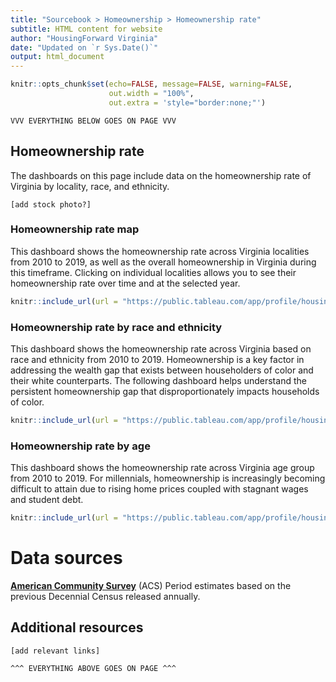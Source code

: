 ```yaml
---
title: "Sourcebook > Homeownership > Homeownership rate"
subtitle: HTML content for website
author: "HousingForward Virginia"
date: "Updated on `r Sys.Date()`"
output: html_document
---
```


```r
knitr::opts_chunk$set(echo=FALSE, message=FALSE, warning=FALSE,
                      out.width = "100%",
                      out.extra = 'style="border:none;"')
```

```
VVV EVERYTHING BELOW GOES ON PAGE VVV
```

## Homeownership rate

The dashboards on this page include data on the homeownership rate of Virginia by
locality, race, and ethnicity. 

```
[add stock photo?]
```

### Homeownership rate map

This dashboard shows the homeownership rate across Virginia localities from 2010 to
2019, as well as the overall homeownership in Virginia during this timeframe. Clicking
on individual localities allows you to see their homeownership rate over time and at
the selected year.

```r
knitr::include_url(url = "https://public.tableau.com/app/profile/housingforward.virginia/viz/Sourcebook-Homeowershipratemap/ho_map_db?:showVizHome=no&:embed=true", height = "500px")
```

### Homeownership rate by race and ethnicity

This dashboard shows the homeownership rate across Virginia based on race and ethnicity 
from 2010 to 2019. Homeownership is a key factor in addressing the wealth gap that exists
between householders of color and their white counterparts. The following dashboard helps 
understand the persistent homeownership gap that disproportionately impacts households of 
color.

```r
knitr::include_url(url = "https://public.tableau.com/app/profile/housingforward.virginia/viz/Sourcebook-Homeowershipgap/Statewide?:showVizHome=no&:embed=true", height = "500px")
```

### Homeownership rate by age

This dashboard shows the homeownership rate across Virginia age group from 2010 to 
2019. For millennials, homeownership is increasingly becoming difficult to attain due 
to rising home prices coupled with stagnant wages and student debt. 

```r
knitr::include_url(url = "https://public.tableau.com/app/profile/housingforward.virginia/viz/Sourcebook-Homeownershipratebyage/Statewide?:showVizHome=no&:embed=true", height = "500px")
```

# Data sources

[**American Community Survey**](https://www.census.gov/programs-surveys/acs) (ACS)
Period estimates based on the previous Decennial Census released annually. 


## Additional resources

```
[add relevant links]
```

```
^^^ EVERYTHING ABOVE GOES ON PAGE ^^^
```